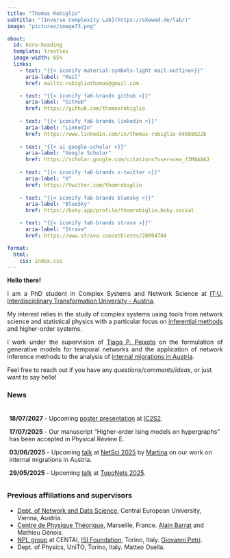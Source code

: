 ```yaml
---
title: "Thomas Robiglio"
subtitle: "[Inverse Complexity Lab](https://skewed.de/lab/)"
image: "pictures/image73.png"

about:
  id: hero-heading
  template: trestles
  image-width: 65%
  links:
    - text: "{{< iconify material-symbols-light mail-outline>}}"
      aria-label: "Mail"
      href: mailto:robigliothomas@gmail.com

    - text: "{{< iconify fa6-brands github >}}"
      aria-label: "GitHub"
      href: https://github.com/thomasrobiglio
    
    - text: "{{< iconify fa6-brands linkedin >}}"
      aria-label: "LinkedIn"
      href: https://www.linkedin.com/in/thomas-robiglio-04088822b
    
    - text: "{{< ai google-scholar >}}"
      aria-label: "Google Scholar"
      href: https://scholar.google.com/citations?user=uea_f2MAAAAJ
    
    - text: "{{< iconify fa6-brands x-twitter >}}"
      aria-label: "X"
      href: https://twitter.com/thomrobiglio
    
    - text: "{{< iconify fa6-brands bluesky >}}"
      aria-label: "BlueSky"
      href: https://bsky.app/profile/thomrobiglio.bsky.social

    - text: "{{< iconify fa6-brands strava >}}"
      aria-label: "Strava"
      href: https://www.strava.com/athletes/28994784

format:
  html:
    css: index.css
---
```


:::{#hero-heading}

**Hello there!**

<p style='text-align: justify;'>
I am a PhD student in Complex Systems and Network Science at [IT:U, Interdisciplinary Transformation University - Austria](https://it-u.at/en/).
</p>

<p style='text-align: justify;'>
My interest relies in the study of complex systems using tools from network science and statistical physics with a particular focus on [inferential methods](https://skewed.de/lab/research.html) and higher-order systems.
</p>

<p style='text-align: justify;'>
I work under the supervision of [Tiago P. Peixoto](https://skewed.de/lab/contact.html) on the formulation of generative models for temporal networks and the application of network inference methods to the analysis of [internal migrations in Austria](https://moma.science).
</p>

::: {.callout-tip title="Get in touch!"}
Feel free to reach out if you have any *questions/comments/ideas*, or just want to say hello!
:::

:::

### News
<div style="height:165px;overflow:scroll;padding:5px;">

**18/07/2027** - Upcoming [poster presentation](pdf/moma_poster_ic2s2.pdf) at [IC2S2](https://www.ic2s2-2025.org/).

**17/07/2025** - Our manuscript "Higher-order Ising models on hypergraphs" has been accepted in Physical Review E.

**03/06/2025** - Upcoming [talk](pdf/presentation_moma_netsci25.pdf) at [NetSci 2025](https://netsci2025.github.io/) by [Martina](https://mcontisc.github.io/) on our work on internal migrations in Austria.

**29/05/2025** - Upcoming [talk](pdf/presentation_toponets.pdf) at [TopoNets 2025](https://sites.google.com/view/toponets2025/home-page).

**19/05/2025** - The 11th edition of [Data Stories](https://networkdatascience.ceu.edu/data-stories) is happening tomorrow!

**31/03/2025** - Our article ["Synergistic Signatures of Group Mechanisms in Higher-Order Systems"](https://journals.aps.org/prl/abstract/10.1103/PhysRevLett.134.137401) has been published in PRL as an Editors' suggestion. Our work is also featured in [Physics](https://physics.aps.org/articles/v18/71).

**28/02/2025** - I gave a [talk](pdf/presentation_namur_28Feb.pdf) at the [Namur Institute for Complex Systems](https://www.naxys.be).

**30/01/2025** - Our manuscript "Synergistic signatures of group mechanisms in higher-order systems" has been accepted in Physical Review Letters.

**07/06/2024** - Today I have passed my comprehensive exam, succesfully defending my [PhD thesis research proposal](pdf/robiglio_research_proposal.pdf)! (you can also check the [material](pdf/seminar_talk_08may2024.pdf) from my recent departmental seminar talk about it)


</div>

### Previous affiliations and supervisors
* [Dept. of Network and Data Science](https://networkdatascience.ceu.edu/), Central European University, Vienna, Austria.
* [Centre de Physique Théorique](https://www.cpt.univ-mrs.fr), Marseille, France. [Alain Barrat](https://www.cpt.univ-mrs.fr/~barrat/) and Mathieu Génois.
* [NPL group](https://nplresearch.github.io) at CENTAI, [ISI Foundation](https://www.isi.it), Torino, Italy. [Giovanni Petri](https://lordgrilo.github.io).
* Dept. of Physics, UniTO, Torino, Italy. Matteo Osella.
